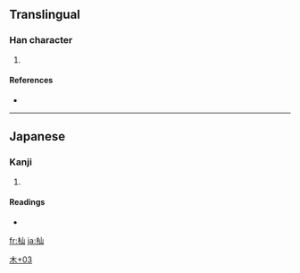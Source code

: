 ==Translingual==

===Han character===
{{Han char|rn=75|rad=木|as=03|sn=7|four=|canj=木山 (DU), X木山 (XDU)}}

# {{defn|Han|sort=木03}}

====References====
* {{Han ref|kx=0513.011|dkj=14488|dj=0898.100|hdz=80019.120|uh=6763|ud=26467}}

----

==Japanese==

===Kanji===
{{ja-kanji|grade=|rs=木03}}

# {{defn|Japanese}}

====Readings====
* {{ja-readings|on=|kun=[[そま]] (soma)}}

[[Category:Japanese-only CJKV Characters|木+03]]

[[fr:杣]]
[[ja:杣]]